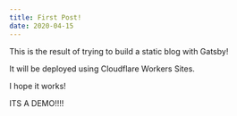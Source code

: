 ```yaml
---
title: First Post!
date: 2020-04-15
---
```


This is the result of trying to build a static blog with Gatsby!  










It will be deployed using Cloudflare Workers Sites.  


I hope it works!  

ITS A DEMO!!!!
